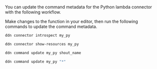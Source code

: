 You can update the command metadata for the Python lambda connector with the following workflow.

Make changes to the function in your editor, then run the following commands to update the command metadata.

```bash title="Use the DDN CLI to introspect your connector:"
ddn connector introspect my_py
```

```sh title="Show the resources discovered from your connector:"
ddn connector show-resources my_py
```

```sh title="Then, update your command:"
ddn command update my_py shout_name
```

```sh title="Or, update all commands:"
ddn command update my_py "*"
```
